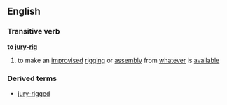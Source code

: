 ==English==
===Transitive verb===
'''to [[jury]]-[[rig]]'''
#{{nautical}} to make an [[improvise]]d [[rigging]] or [[assembly]] from [[whatever]] is [[available]]
===Derived terms===
*[[jury-rigged]]